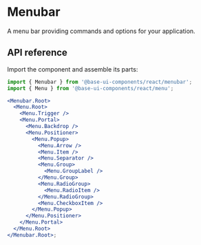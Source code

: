 # Menubar

<Subtitle>A menu bar providing commands and options for your application.</Subtitle>
<Meta
  name="description"
  content="A menu bar providing commands and options for your application."
/>

<Demo path="./demos/hero" />

## API reference

Import the component and assemble its parts:

```jsx title="Anatomy"
import { Menubar } from '@base-ui-components/react/menubar';
import { Menu } from '@base-ui-components/react/menu';

<Menubar.Root>
  <Menu.Root>
    <Menu.Trigger />
    <Menu.Portal>
      <Menu.Backdrop />
      <Menu.Positioner>
        <Menu.Popup>
          <Menu.Arrow />
          <Menu.Item />
          <Menu.Separator />
          <Menu.Group>
            <Menu.GroupLabel />
          </Menu.Group>
          <Menu.RadioGroup>
            <Menu.RadioItem />
          </Menu.RadioGroup>
          <Menu.CheckboxItem />
        </Menu.Popup>
      </Menu.Positioner>
    </Menu.Portal>
  </Menu.Root>
</Menubar.Root>;
```

<Reference component="Menubar" parts="Root" />
